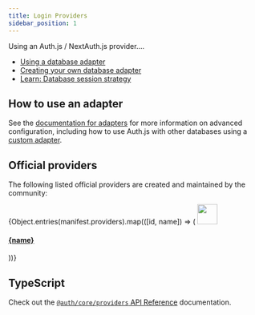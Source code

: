 ```yaml
---
title: Login Providers
sidebar_position: 1
---
```



Using an Auth.js / NextAuth.js provider....

- [Using a database adapter](/getting-started/adapters)
- [Creating your own database adapter](/guides/adapters/creating-a-database-adapter)
- [Learn: Database session strategy](/concepts/session-strategies#database)

## How to use an adapter

See the [documentation for adapters](/reference/core/adapters) for more information on advanced configuration, including how to use Auth.js with other databases using a [custom adapter](/guides/adapters/creating-a-database-adapter).

## Official providers

The following listed official providers are created and maintained by the community:

<div class="card-list">
  {Object.entries(manifest.providers).map(([id, name]) => (
    <a
      href={`/reference/core/providers/${id}`}
      class="card"
    >
      <img src={`/img/providers/${id}.svg`} width="40" />
      <h4 class="card__title">{name}</h4>
    </a>
  ))}
</div>

## TypeScript

Check out the [`@auth/core/providers` API Reference](/reference/core/providers) documentation.
